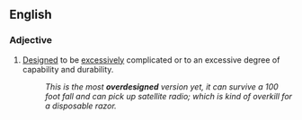 ==English==

===Adjective===
{{en-adj}}

#[[design|Designed]] to be [[excessively]] complicated or to an excessive degree of capability and durability.
#:''This is the most '''overdesigned''' version yet, it can survive a 100 foot fall and can pick up satellite radio; which is kind of overkill for a disposable razor.''